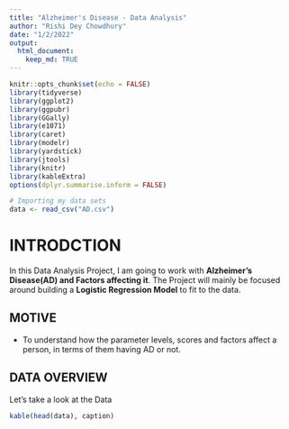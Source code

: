 ```yaml
---
title: "Alzheimer's Disease - Data Analysis"
author: "Rishi Dey Chowdhury"
date: "1/2/2022"
output: 
  html_document:
    keep_md: TRUE
---
```


```r
knitr::opts_chunk$set(echo = FALSE)
library(tidyverse)
library(ggplot2)
library(ggpubr)
library(GGally)
library(e1071)
library(caret)
library(modelr)
library(yardstick)
library(jtools)
library(knitr)
library(kableExtra)
options(dplyr.summarise.inform = FALSE)
```

```r
# Importing my data sets
data <- read_csv("AD.csv")
```

# INTRODCTION

In this Data Analysis Project, I am going to work with **Alzheimer's Disease(AD) and Factors affecting it**. The Project will mainly be focused around building a **Logistic Regression Model** to fit to the data.

## MOTIVE

-   To understand how the parameter levels, scores and factors affect a person, in terms of them having AD or not.

## DATA OVERVIEW

Let's take a look at the Data

```r
kable(head(data), caption)
```
